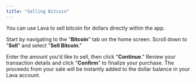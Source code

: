 ```yaml
---
title: "Selling Bitcoin"
---
```


You can use Lava to sell bitcoin for dollars directly within the app.

Start by navigating to the "**Bitcoin**" tab on the home screen. Scroll down to "**Sell**" and select "**Sell Bitcoin**."

Enter the amount you'd like to sell, then click "**Continue**." Review your transaction details and click "**Confirm**" to finalize your purchase. The proceeds from your sale will be instantly added to the dollar balance in your Lava account. 